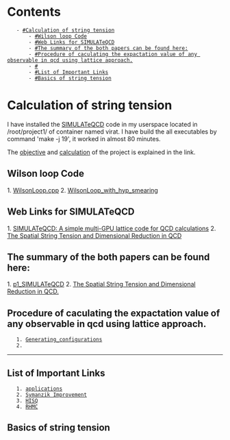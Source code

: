 = Contents =
    - [[#Calculation of string tension]]
        - [[#Wilson loop Code]]
        - [[#Web Links for SIMULATeQCD]]
        - [[#The summary of the both papers can be found here:]]
        - [[#Procedure of caculating the expactation value of any observable in qcd using lattice approach.]]
        - [[#]]
        - [[#List of Important Links]]
        - [[#Basics of string tension]]

=Calculation of string tension=

I have installed the [[https://github.com/LatticeQCD/SIMULATeQCD|SIMULATeQCD]] code in my userspace located in /root/project1/ of container named virat.
I have build the all executables by command 'make -j 19', it worked in almost 80 minutes. 

The [[objective]] and [[calculation]] of the project is explained in the link.

== Wilson loop Code ==

1. [[WilsonLoop.cpp]]
2. [[WilsonLoop_with_hyp_smearing]]



== Web Links for SIMULATeQCD ==
1. [[https://arxiv.org/pdf/2306.01098.pdf|SIMULATeQCD: A simple multi-GPU lattice code for QCD calculations]] 
2. [[https://arxiv.org/pdf/0806.3264.pdf|The Spatial String Tension and Dimensional Reduction in QCD]]

== The summary of the both papers can be found here: ==
1. [[p1_SIMULATeQCD]]
2. [[The Spatial String Tension and Dimensional Reduction in QCD.]]

== Procedure of caculating the expactation value of any observable in qcd using lattice approach. ==
	1. [[Generating_configurations]]
	2. 

--------------------------------------------------------------------------

== List of Important Links ==
	1. [[applications]]
	2. [[Symanzik Improvement]]
	3. [[HISQ]]
	4. [[RHMC]]

== Basics of string tension ==

